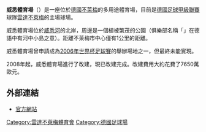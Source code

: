 {{noteTA
|G1=德甲
|T=zh-hans:威悉体育场;zh-hk:韋沙球場;zh-tw:威悉體育場; 
|1=zh-hans:威悉体育场;zh-hk:韋沙球場;zh-tw:威悉體育場; 
|2=zh-hans:云达不来梅;zh-hk:雲達不萊梅;zh-tw:文達不萊梅; 
|3=zh-hans:德国足球甲级联赛;zh-hk:德國甲組足球聯賽;zh-tw:德國足球甲級聯賽;
|4=zh-hans:威悉; zh-hk:韋沙; zh-tw:威悉;
}}
{{Infobox_Stadium
| stadium_name      = 威悉體育場<br />''{{lang|de| Weserstadion }}''
| nickname          =
| image             = [[File:2012-08-08-fotoflug-bremen_zweiter_flug_0395.JPG|250px]]
| caption           = 
| fullname          = Weserstadion
| location          = {{GER}}[[不萊梅|不萊梅]]
| coordinates       = {{coord|53|3|59.02|N|8|50|15.46|E|Region:DE_type:landmark}}
| built             = 
| opened            = 1947
| renovated         = 1963–1965, 1989, 2002, 2004, 2008-2011
| owner             = 
| operator          = Bremer Weser-Stadion GmbH
| surface           = [[草地|草地]]
| tenants           = [[雲達不萊梅|雲達不萊梅]]
| seating_capacity  = 42500
| dimensions        = 105m x 68 m
}}

'''威悉體育場'''（{{lang-de|'''Weserstadion'''}}）是一座位於[[德國|德國]][[不萊梅|不萊梅]]的多用途體育場，目前是[[德國足球甲級聯賽|德國足球甲級聯賽]]球隊[[雲達不萊梅|雲達不萊梅]]的主場球場。

威悉體育場位於[[威悉河|威悉河]]的北岸，周邊是一個植被繁茂的公園（俱樂部名稱「{{lang|de|Werder}}」在德語中有河中小島之意）。距離不萊梅市中心僅有1公里的距離。

威悉體育場曾申請成為[[2006年世界杯足球賽|2006年世界杯足球賽]]的舉辦場地之一，但最終未能實現。

2008年起，威悉體育場進行了改建，現已改建完成。改建費用大約花費了7650萬歐元。

== 外部連結 ==
*[http://www.weserstadion.de 官方網站] {{Wayback|url=http://www.weserstadion.de/ |date=20080704225752 }}{{de icon}} 

{{Authority control}}
[[Category:雲達不萊梅體育會|Category:雲達不萊梅體育會]]
[[Category:德國足球場|Category:德國足球場]]
